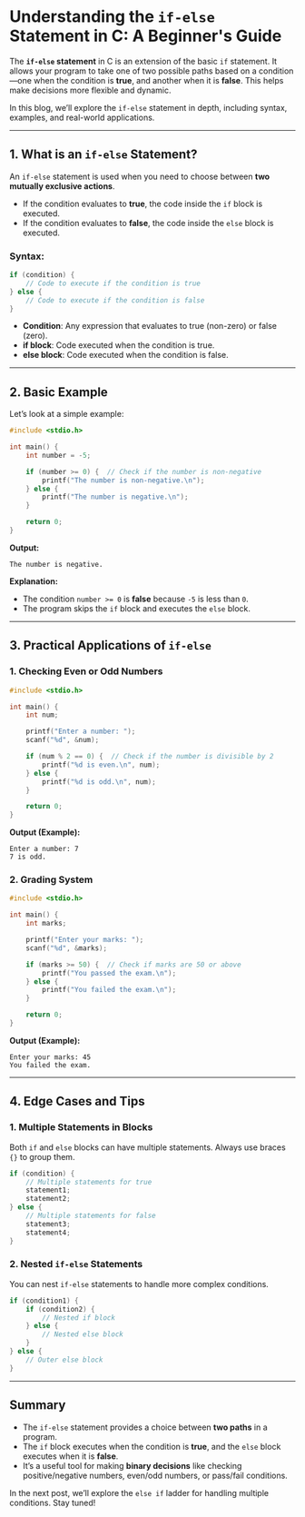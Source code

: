 # Understanding the `if-else` Statement in C: A Beginner's Guide

The **`if-else` statement** in C is an extension of the basic `if` statement. It allows your program to take one of two possible paths based on a condition—one when the condition is **true**, and another when it is **false**. This helps make decisions more flexible and dynamic.

In this blog, we’ll explore the `if-else` statement in depth, including syntax, examples, and real-world applications.

---

## 1. What is an `if-else` Statement?

An `if-else` statement is used when you need to choose between **two mutually exclusive actions**.

- If the condition evaluates to **true**, the code inside the `if` block is executed.
- If the condition evaluates to **false**, the code inside the `else` block is executed.

### **Syntax:**

```c
if (condition) {
    // Code to execute if the condition is true
} else {
    // Code to execute if the condition is false
}
```

- **Condition**: Any expression that evaluates to true (non-zero) or false (zero).
- **if block**: Code executed when the condition is true.
- **else block**: Code executed when the condition is false.

---

## 2. Basic Example

Let’s look at a simple example:

```c filename="main.c" copy
#include <stdio.h>

int main() {
    int number = -5;

    if (number >= 0) {  // Check if the number is non-negative
        printf("The number is non-negative.\n");
    } else {
        printf("The number is negative.\n");
    }

    return 0;
}
```

**Output:**

```
The number is negative.
```

**Explanation:**

- The condition `number >= 0` is **false** because `-5` is less than `0`.
- The program skips the `if` block and executes the `else` block.

---

## 3. Practical Applications of `if-else`

### **1. Checking Even or Odd Numbers**

```c filename="main.c" copy
#include <stdio.h>

int main() {
    int num;

    printf("Enter a number: ");
    scanf("%d", &num);

    if (num % 2 == 0) {  // Check if the number is divisible by 2
        printf("%d is even.\n", num);
    } else {
        printf("%d is odd.\n", num);
    }

    return 0;
}
```

**Output (Example):**

```
Enter a number: 7
7 is odd.
```

### **2. Grading System**

```c filename="main.c" copy
#include <stdio.h>

int main() {
    int marks;

    printf("Enter your marks: ");
    scanf("%d", &marks);

    if (marks >= 50) {  // Check if marks are 50 or above
        printf("You passed the exam.\n");
    } else {
        printf("You failed the exam.\n");
    }

    return 0;
}
```

**Output (Example):**

```
Enter your marks: 45
You failed the exam.
```

---

## 4. Edge Cases and Tips

### **1. Multiple Statements in Blocks**

Both `if` and `else` blocks can have multiple statements. Always use braces `{}` to group them.

```c
if (condition) {
    // Multiple statements for true
    statement1;
    statement2;
} else {
    // Multiple statements for false
    statement3;
    statement4;
}
```

### **2. Nested `if-else` Statements**

You can nest `if-else` statements to handle more complex conditions.

```c
if (condition1) {
    if (condition2) {
        // Nested if block
    } else {
        // Nested else block
    }
} else {
    // Outer else block
}
```

---

## Summary

- The `if-else` statement provides a choice between **two paths** in a program.
- The `if` block executes when the condition is **true**, and the `else` block executes when it is **false**.
- It’s a useful tool for making **binary decisions** like checking positive/negative numbers, even/odd numbers, or pass/fail conditions.

In the next post, we’ll explore the `else if` ladder for handling multiple conditions. Stay tuned!
